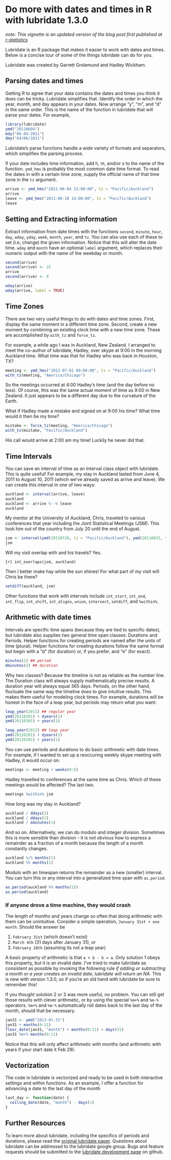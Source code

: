 <!--
%\VignetteEngine{knitr::knitr}
%\VignetteIndexEntry{Lubridate}
-->

# Do more with dates and times in R with lubridate 1.3.0

_note: This vignette is an updated version of the blog post first published at [r-statistics](http://www.r-statistics.com/2012/03/do-more-with-dates-and-times-in-r-with-lubridate-1-1-0/)_

Lubridate is an R package that makes it easier to work with dates and times. Below is a concise tour of some of the things lubridate can do for you. 

Lubridate was created by Garrett Grolemund and Hadley Wickham.

## Parsing dates and times

Getting R to agree that your data contains the dates and times you think it does can be tricky. Lubridate simplifies that. Identify the order in which the year, month, and day appears in your dates. Now arrange "y", "m", and "d" in the same order. This is the name of the function in lubridate that will parse your dates. For example,

```r
library(lubridate)
ymd("20110604")
mdy("06-04-2011")
dmy("04/06/2011")
```

Lubridate's parse functions handle a wide variety of formats and separators, which simplifies the parsing process.

If your date includes time information, add h, m, and/or s to the name of the function. `ymd_hms` is probably the most common date time format. To read the dates in with a certain time zone, supply the official name of that time zone in the `tz` argument.

```r
arrive <- ymd_hms("2011-06-04 12:00:00", tz = "Pacific/Auckland")
arrive
leave <- ymd_hms("2011-08-10 14:00:00", tz = "Pacific/Auckland")
leave
```

## Setting and Extracting information

Extract information from date times with the functions `second`, `minute`, `hour`, `day`, `wday`, `yday`, `week`, `month`, `year`, and `tz`. You can also use each of these to set (i.e, change) the given information. Notice that this will alter the date time. `wday` and `month` have an optional `label` argument, which replaces their numeric output with the name of the weekday or month.

```r
second(arrive)
second(arrive) <- 25
arrive
second(arrive) <- 0

wday(arrive)
wday(arrive, label = TRUE)
```

## Time Zones

There are two very useful things to do with dates and time zones. First, display the same moment in a different time zone. Second, create a new moment by combining an existing clock time with a new time zone. These are accomplished by `with_tz` and `force_tz`.

For example, a while ago I was in Auckland, New Zealand. I arranged to meet the co-author of lubridate, Hadley, over skype at 9:00 in the morning Auckland time. What time was that for Hadley who was back in Houston, TX?

```r
meeting <- ymd_hms("2011-07-01 09:00:00", tz = "Pacific/Auckland")
with_tz(meeting, "America/Chicago")
```

So the meetings occurred at 4:00 Hadley's time (and the day before no less). Of course, this was the same actual moment of time as 9:00 in New Zealand. It just appears to be a different day due to the curvature of the Earth.

What if Hadley made a mistake and signed on at 9:00 his time? What time would it then be my time?

```r
mistake <- force_tz(meeting, "America/Chicago")
with_tz(mistake, "Pacific/Auckland")
```

His call would arrive at 2:00 am my time! Luckily he never did that.

## Time Intervals

You can save an interval of time as an Interval class object with lubridate. This is quite useful! For example, my stay in Auckland lasted from June 4, 2011 to August 10, 2011 (which we've already saved as arrive and leave). We can create this interval in one of two ways:

```r
auckland <- interval(arrive, leave) 
auckland
auckland <- arrive %--% leave
auckland
```

My mentor at the University of Auckland, Chris, traveled to various conferences that year including the Joint Statistical Meetings (JSM). This took him out of the country from July 20 until the end of August.

```r
jsm <- interval(ymd(20110720, tz = "Pacific/Auckland"), ymd(20110831, tz = "Pacific/Auckland"))
jsm
```

Will my visit overlap with and his travels? Yes.

```{r]
int_overlaps(jsm, auckland)
```

Then I better make hay while the sun shines! For what part of my visit will Chris be there?

```r
setdiff(auckland, jsm)
```

Other functions that work with intervals include `int_start`, `int_end`, `int_flip`, `int_shift`, `int_aligns`, `union`, `intersect`, `setdiff`, and `%within%`.

## Arithmetic with date times

Intervals are specific time spans (because they are tied to specific dates), but lubridate also supplies two general time span classes: Durations and Periods. Helper functions for creating periods are named after the units of time (plural). Helper functions for creating durations follow the same format but begin with a "d" (for duration) or, if you prefer, and "e" (for exact).

```r
minutes(2) ## period
dminutes(2) ## duration
```

Why two classes? Because the timeline is not as reliable as the number line. The Duration class will always supply mathematically precise results. A duration year will always equal 365 days. Periods, on the other hand, fluctuate the same way the timeline does to give intuitive results. This makes them useful for modeling clock times. For example, durations will be honest in the face of a leap year, but periods may return what you want:

```r
leap_year(2011) ## regular year
ymd(20110101) + dyears(1)
ymd(20110101) + years(1)

leap_year(2012) ## leap year
ymd(20120101) + dyears(1)
ymd(20120101) + years(1)
```

You can use periods and durations to do basic arithmetic with date times. For example, if I wanted to set up a reoccuring weekly skype meeting with Hadley, it would occur on:

```r
meetings <- meeting + weeks(0:5)
```

Hadley travelled to conferences at the same time as Chris. Which of these meetings would be affected? The last two.

```r
meetings %within% jsm
```

How long was my stay in Auckland?

```r
auckland / ddays(1)
auckland / ddays(2)
auckland / eminutes(1)
```

And so on. Alternatively, we can do modulo and integer division. Sometimes this is more sensible than division - it is not obvious how to express a remainder as a fraction of a month because the length of a month constantly changes.

```r
auckland %/% months(1)
auckland %% months(1)
```

Modulo with an timespan returns the remainder as a new (smaller) interval. You can turn this or any interval into a generalized time span with `as.period`.

```r
as.period(auckland %% months(1))
as.period(auckland)
```

### If anyone drove a time machine, they would crash

The length of months and years change so often that doing arithmetic with them can be unintuitive. Consider a simple operation, `January 31st + one month`. Should the answer be 

1. `February 31st` (which doesn't exist)
2. `March 4th` (31 days after January 31), or
3. `February 28th` (assuming its not a leap year)

A basic property of arithmetic is that `a + b - b = a`. Only solution 1 obeys this property, but it is an invalid date. I've tried to make lubridate as consistent as possible by invoking the following rule *if adding or subtracting a month or a year creates an invalid date, lubridate will return an NA*. This is new with version 1.3.0, so if you're an old hand with lubridate be sure to remember this!

If you thought solution 2 or 3 was more useful, no problem. You can still get those results with clever arithmetic, or by using the special `%m+%` and `%m-%` operators. `%m+%` and `%m-%` automatically roll dates back to the last day of the month, should that be necessary.

```r
jan31 <- ymd("2013-01-31")
jan31 + months(0:11)
floor_date(jan31, "month") + months(0:11) + days(31)
jan31 %m+% months(0:11)
```

Notice that this will only affect arithmetic with months (and arithmetic with years if your start date it Feb 29).

## Vectorization

The code in lubridate is vectorized and ready to be used in both interactive settings and within functions. As an example, I offer a function for advancing a date to the last day of the month

```r
last_day <- function(date) {
  ceiling_date(date, "month") - days(1)
}
```


## Further Resources

To learn more about lubridate, including the specifics of periods and durations, please read the [original lubridate paper](http://www.jstatsoft.org/v40/i03/). Questions about lubridate can be addressed to the lubridate google group. Bugs and feature requests should be submitted to the [lubridate development page](http://github.com/hadley/lubridate) on github.
